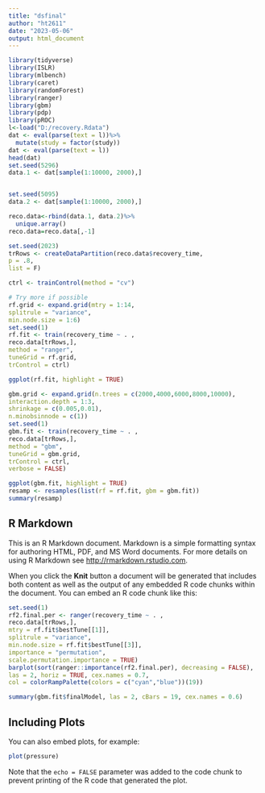 ```yaml
---
title: "dsfinal"
author: "ht2611"
date: "2023-05-06"
output: html_document
---
```


```r
library(tidyverse)
library(ISLR)
library(mlbench)
library(caret)
library(randomForest)
library(ranger)
library(gbm)
library(pdp)
library(pROC)
l<-load("D:/recovery.Rdata")
dat <- eval(parse(text = l))%>%
  mutate(study = factor(study))
dat <- eval(parse(text = l))
head(dat)
set.seed(5296)
data.1 <- dat[sample(1:10000, 2000),]


set.seed(5095)
data.2 <- dat[sample(1:10000, 2000),] 
```

```r
reco.data<-rbind(data.1, data.2)%>%
  unique.array()
reco.data=reco.data[,-1]
```



```r
set.seed(2023)
trRows <- createDataPartition(reco.data$recovery_time,
p = .8,
list = F)

ctrl <- trainControl(method = "cv")
```


```r
# Try more if possible
rf.grid <- expand.grid(mtry = 1:14,
splitrule = "variance",
min.node.size = 1:6)
set.seed(1)
rf.fit <- train(recovery_time ~ . ,
reco.data[trRows,],
method = "ranger",
tuneGrid = rf.grid,
trControl = ctrl)
```

```r
ggplot(rf.fit, highlight = TRUE)
```


```r
gbm.grid <- expand.grid(n.trees = c(2000,4000,6000,8000,10000),
interaction.depth = 1:3,
shrinkage = c(0.005,0.01),
n.minobsinnode = c(1))
set.seed(1)
gbm.fit <- train(recovery_time ~ . ,
reco.data[trRows,],
method = "gbm",
tuneGrid = gbm.grid,
trControl = ctrl,
verbose = FALSE)
```

```r
ggplot(gbm.fit, highlight = TRUE)
resamp <- resamples(list(rf = rf.fit, gbm = gbm.fit))
summary(resamp)

```

## R Markdown

This is an R Markdown document. Markdown is a simple formatting syntax for authoring HTML, PDF, and MS Word documents. For more details on using R Markdown see <http://rmarkdown.rstudio.com>.

When you click the **Knit** button a document will be generated that includes both content as well as the output of any embedded R code chunks within the document. You can embed an R code chunk like this:

```r
set.seed(1)
rf2.final.per <- ranger(recovery_time ~ . ,
reco.data[trRows,],
mtry = rf.fit$bestTune[[1]],
splitrule = "variance",
min.node.size = rf.fit$bestTune[[3]],
importance = "permutation",
scale.permutation.importance = TRUE)
barplot(sort(ranger::importance(rf2.final.per), decreasing = FALSE),
las = 2, horiz = TRUE, cex.names = 0.7,
col = colorRampPalette(colors = c("cyan","blue"))(19))
```

```r
summary(gbm.fit$finalModel, las = 2, cBars = 19, cex.names = 0.6)
```

## Including Plots

You can also embed plots, for example:

```r
plot(pressure)
```

Note that the `echo = FALSE` parameter was added to the code chunk to prevent printing of the R code that generated the plot.
